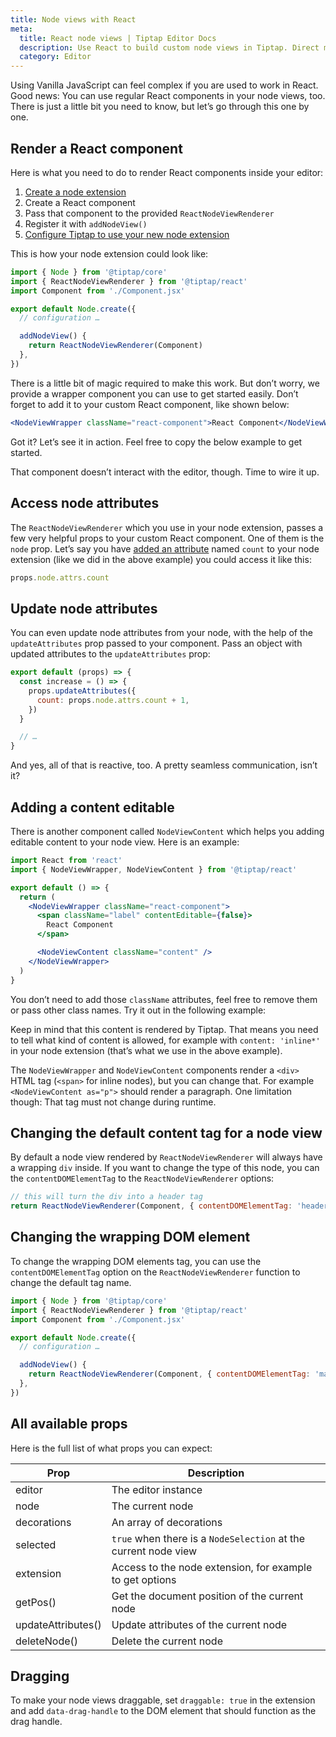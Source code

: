 ```yaml
---
title: Node views with React
meta:
  title: React node views | Tiptap Editor Docs
  description: Use React to build custom node views in Tiptap. Direct manipulation of node properties and interactive content.
  category: Editor
---
```



Using Vanilla JavaScript can feel complex if you are used to work in React. Good news: You can use regular React components in your node views, too. There is just a little bit you need to know, but let’s go through this one by one.

## Render a React component

Here is what you need to do to render React components inside your editor:

1. [Create a node extension](/3.x/editor/extensions/custom-extensions)
2. Create a React component
3. Pass that component to the provided `ReactNodeViewRenderer`
4. Register it with `addNodeView()`
5. [Configure Tiptap to use your new node extension](/3.x/editor/getting-started/configure)

This is how your node extension could look like:

```js
import { Node } from '@tiptap/core'
import { ReactNodeViewRenderer } from '@tiptap/react'
import Component from './Component.jsx'

export default Node.create({
  // configuration …

  addNodeView() {
    return ReactNodeViewRenderer(Component)
  },
})
```

There is a little bit of magic required to make this work. But don’t worry, we provide a wrapper component you can use to get started easily. Don’t forget to add it to your custom React component, like shown below:

```jsx
<NodeViewWrapper className="react-component">React Component</NodeViewWrapper>
```

Got it? Let’s see it in action. Feel free to copy the below example to get started.

<CodeDemo path="/GuideNodeViews/ReactComponent?inline=false&hideSource=false" />

That component doesn’t interact with the editor, though. Time to wire it up.

## Access node attributes

The `ReactNodeViewRenderer` which you use in your node extension, passes a few very helpful props to your custom React component. One of them is the `node` prop. Let’s say you have [added an attribute](/3.x/editor/extensions/custom-extensions/extend-existing#attributes) named `count` to your node extension (like we did in the above example) you could access it like this:

```js
props.node.attrs.count
```

## Update node attributes

You can even update node attributes from your node, with the help of the `updateAttributes` prop passed to your component. Pass an object with updated attributes to the `updateAttributes` prop:

```js
export default (props) => {
  const increase = () => {
    props.updateAttributes({
      count: props.node.attrs.count + 1,
    })
  }

  // …
}
```

And yes, all of that is reactive, too. A pretty seamless communication, isn’t it?

## Adding a content editable

There is another component called `NodeViewContent` which helps you adding editable content to your node view. Here is an example:

```jsx
import React from 'react'
import { NodeViewWrapper, NodeViewContent } from '@tiptap/react'

export default () => {
  return (
    <NodeViewWrapper className="react-component">
      <span className="label" contentEditable={false}>
        React Component
      </span>

      <NodeViewContent className="content" />
    </NodeViewWrapper>
  )
}
```

You don’t need to add those `className` attributes, feel free to remove them or pass other class names. Try it out in the following example:

<CodeDemo path="/GuideNodeViews/ReactComponentContent?inline=false&hideSource=false" />

Keep in mind that this content is rendered by Tiptap. That means you need to tell what kind of content is allowed, for example with `content: 'inline*'` in your node extension (that’s what we use in the above example).

The `NodeViewWrapper` and `NodeViewContent` components render a `<div>` HTML tag (`<span>` for inline nodes), but you can change that. For example `<NodeViewContent as="p">` should render a paragraph. One limitation though: That tag must not change during runtime.

## Changing the default content tag for a node view

By default a node view rendered by `ReactNodeViewRenderer` will always have a wrapping `div` inside. If you want to change the type of this node, you can the `contentDOMElementTag` to the `ReactNodeViewRenderer` options:

```js
// this will turn the div into a header tag
return ReactNodeViewRenderer(Component, { contentDOMElementTag: 'header' })
```

## Changing the wrapping DOM element

To change the wrapping DOM elements tag, you can use the `contentDOMElementTag` option on the `ReactNodeViewRenderer` function to change the default tag name.

```js
import { Node } from '@tiptap/core'
import { ReactNodeViewRenderer } from '@tiptap/react'
import Component from './Component.jsx'

export default Node.create({
  // configuration …

  addNodeView() {
    return ReactNodeViewRenderer(Component, { contentDOMElementTag: 'main' })
  },
})
```

## All available props

Here is the full list of what props you can expect:

| Prop               | Description                                                     |
| ------------------ | --------------------------------------------------------------- |
| editor             | The editor instance                                             |
| node               | The current node                                                |
| decorations        | An array of decorations                                         |
| selected           | `true` when there is a `NodeSelection` at the current node view |
| extension          | Access to the node extension, for example to get options        |
| getPos()           | Get the document position of the current node                   |
| updateAttributes() | Update attributes of the current node                           |
| deleteNode()       | Delete the current node                                         |

## Dragging

To make your node views draggable, set `draggable: true` in the extension and add `data-drag-handle` to the DOM element that should function as the drag handle.
